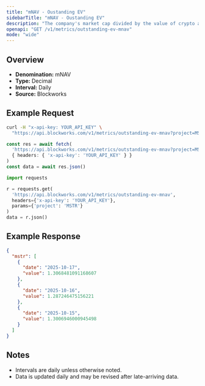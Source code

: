 ```yaml
---
title: "mNAV - Oustanding EV"
sidebarTitle: "mNAV - Oustanding EV"
description: "The company's market cap divided by the value of crypto asset holdings. Often called Basic mNAV, it is the most simplistic way to track the multiple the company trades at relative to its crypto assets held. This figure can be calculated using both the market cap and the enterprise value. Some Companies may hold a considerable amount of cash that has not yet been deployed into crypto, which the Enterprise Value calculation highlights."
openapi: "GET /v1/metrics/outstanding-ev-mnav"
mode: "wide"
---
```


## Overview

- **Denomination:** mNAV
- **Type:** Decimal
- **Interval:** Daily
- **Source:** Blockworks

## Example Request

<CodeGroup>

```bash cURL
curl -H "x-api-key: YOUR_API_KEY" \
  "https://api.blockworks.com/v1/metrics/outstanding-ev-mnav?project=MSTR"
```

```typescript TypeScript
const res = await fetch(
  'https://api.blockworks.com/v1/metrics/outstanding-ev-mnav?project=MSTR',
  { headers: { 'x-api-key': 'YOUR_API_KEY' } }
)
const data = await res.json()
```

```python Python
import requests

r = requests.get(
  'https://api.blockworks.com/v1/metrics/outstanding-ev-mnav',
  headers={'x-api-key': 'YOUR_API_KEY'},
  params={'project': 'MSTR'}
)
data = r.json()
```

</CodeGroup>

## Example Response

```json
{
  "mstr": [
    {
      "date": "2025-10-17",
      "value": 1.3068481091168607
    },
    {
      "date": "2025-10-16",
      "value": 1.287246475156221
    },
    {
      "date": "2025-10-15",
      "value": 1.3006946000945498
    }
  ]
}
```

## Notes
- Intervals are daily unless otherwise noted.
- Data is updated daily and may be revised after late-arriving data.